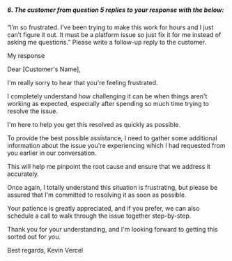 ##### 6. The customer from question 5 replies to your response with the below:

“I’m so frustrated. I’ve been trying to make this work for hours and I just can’t figure it
out. It must be a platform issue so just fix it for me instead of asking me questions.”
Please write a follow-up reply to the customer.

My response

Dear [Customer's Name],

I'm really sorry to hear that you're feeling frustrated. 

I completely understand how challenging it can be when things aren't working as expected, especially after spending so much time trying to resolve the issue. 

I'm here to help you get this resolved as quickly as possible.

To provide the best possible assistance, I need to gather some additional information about the issue you're experiencing which I had requested from you earlier in our conversation. 

This will help me pinpoint the root cause and ensure that we address it accurately. 

Once again, I totally understand this situation is frustrating, but please be assured that I'm committed to resolving it as soon as possible. 

Your patience is greatly appreciated, and if you prefer, we can also schedule a call to walk through the issue together step-by-step.

Thank you for your understanding, and I'm looking forward to getting this sorted out for you.

Best regards,
Kevin
Vercel

